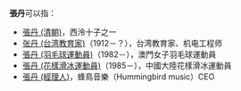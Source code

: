 '''張丹'''可以指：
* [[張丹_(清朝)|張丹 (清朝)]]，西泠十子之一
* [[张丹_(台湾教育家)|张丹 (台湾教育家)]]（1912－？），台湾教育家、机电工程师
* [[張丹_(羽毛球運動員)|張丹 (羽毛球運動員)]]（1982－），澳門女子羽毛球運動員
* [[張丹_(花樣滑冰運動員)|張丹 (花樣滑冰運動員)]]（1985－），中國大陸花樣滑冰運動員
* [[張丹_(經理人)|張丹 (經理人)]]，蜂鳥音樂（Hummingbird music）CEO
{{Disambiguation|D|Cat=二字张姓人名消歧义}}